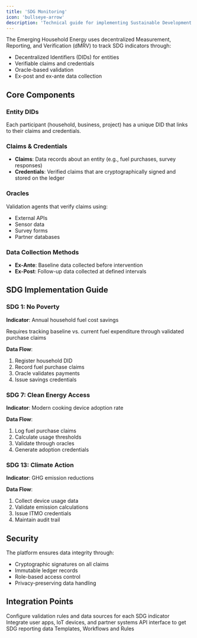 ```yaml
---
title: 'SDG Monitoring'
icon: 'bullseye-arrow'
description: 'Technical guide for implementing Sustainable Development Goal (SDG) monitoring using the Emerging Household Energy'
---
```


The Emerging Household Energy uses decentralized Measurement, Reporting, and Verification (dMRV) to track SDG indicators through:

- Decentralized Identifiers (DIDs) for entities
- Verifiable claims and credentials
- Oracle-based validation
- Ex-post and ex-ante data collection

## Core Components

### Entity DIDs
Each participant (household, business, project) has a unique DID that links to their claims and credentials.

### Claims & Credentials
- **Claims**: Data records about an entity (e.g., fuel purchases, survey responses)
- **Credentials**: Verified claims that are cryptographically signed and stored on the ledger

### Oracles
Validation agents that verify claims using:
- External APIs
- Sensor data
- Survey forms
- Partner databases

### Data Collection Methods
- **Ex-Ante**: Baseline data collected before intervention
- **Ex-Post**: Follow-up data collected at defined intervals

## SDG Implementation Guide

### SDG 1: No Poverty
**Indicator**: Annual household fuel cost savings

<Tip>
Requires tracking baseline vs. current fuel expenditure through validated purchase claims
</Tip>

**Data Flow**:
1. Register household DID
2. Record fuel purchase claims
3. Oracle validates payments
4. Issue savings credentials

### SDG 7: Clean Energy Access
**Indicator**: Modern cooking device adoption rate

**Data Flow**:
1. Log fuel purchase claims
2. Calculate usage thresholds
3. Validate through oracles
4. Generate adoption credentials

### SDG 13: Climate Action
**Indicator**: GHG emission reductions

**Data Flow**:
1. Collect device usage data
2. Validate emission calculations
3. Issue ITMO credentials
4. Maintain audit trail

## Security

The platform ensures data integrity through:
- Cryptographic signatures on all claims
- Immutable ledger records
- Role-based access control
- Privacy-preserving data handling

## Integration Points

<CardGroup>
<Card title="Oracle APIs" icon="plug">
  Configure validation rules and data sources for each SDG indicator
</Card>

<Card title="Data Submission" icon="arrow-up-from-bracket">
  Integrate user apps, IoT devices, and partner systems
</Card>

<Card title="Registry Server" icon="chart-line" href="/platforms/Emerging/registry-server">
  API interface to get SDG reporting data
</Card>
<Card title="Protocols" icon="ruler" href="/platforms/Emerging/protocols">
  Templates, Workflows and Rules
</Card>
</CardGroup>